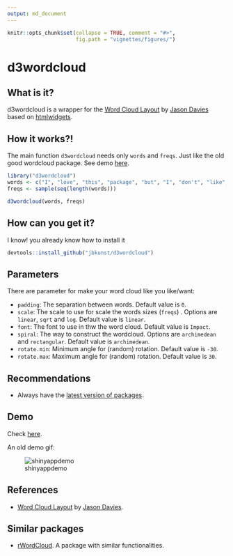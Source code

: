 ```yaml
---
output: md_document
---
```


<!-- README.md is generated from README.Rmd. Please edit that file -->

```r
knitr::opts_chunk$set(collapse = TRUE, comment = "#>",
                      fig.path = "vignettes/figures/")
```

# d3wordcloud

## What is it?

d3wordcloud is a wrapper for the [Word Cloud Layout](http://www.jasondavies.com/wordcloud) by [Jason Davies](http://www.jasondavies.com) based on [htmlwidgets](https://github.com/ramnathv/htmlwidgets).

## How it works?!

The main function `d3wordcloud` needs only `words` and `freqs`. Just like the old good wordcloud package. See demo [here](http://r-shiny-apps.jkunst.com/d3wordcloud/). 

```r
library("d3wordcloud")
words <- c("I", "love", "this", "package", "but", "I", "don't", "like", "use", "wordclouds")
freqs <- sample(seq(length(words)))

d3wordcloud(words, freqs)
```

## How can you get it?

I know! you already know how to install it

```r
devtools::install_github("jbkunst/d3wordcloud")
```

## Parameters

There are parameter for make your word cloud like you like/want:

  - `padding`: The separation between words. Default value is `0`.
  - `scale`: The scale to use for scale the words sizes (`freqs`) . Options are
    `linear`, `sqrt` and `log`. Default value is `linear`.
  - `font`: The font to use in thw the word cloud. Default value is `Impact`.
  - `spiral`: The way to construct the wordcloud. Options are
    `archimedean` and `rectangular`. Default value is `archimedean`.
  - `rotate.min`: Minimum angle for (random) rotation. Default value is
    `-30`.
  - `rotate.max`: Maximum angle for (random) rotation. Default value is
    `30`.
  

## Recommendations

- Always have the [latest version of packages](https://github.com/ramnathv/htmlwidgets/issues/100).
 
## Demo

Check [here](http://r-shiny-apps.jkunst.com/d3wordcloud/).

An old demo gif: 

![shinyappdemo](extras/d2wordcloud_demo.gif)

## References
- [Word Cloud Layout](http://www.jasondavies.com/wordcloud) by [Jason Davies](http://www.jasondavies.com).
 
## Similar packages

- [rWordCloud](https://github.com/adymimos/rWordCloud). A package with similar functionalities.

